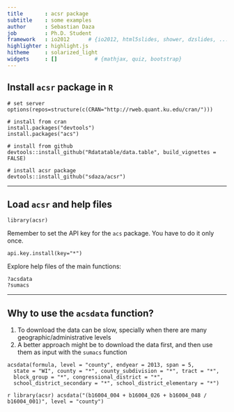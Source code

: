 ```yaml
---
title       : acsr package
subtitle    : some examples
author      : Sebastian Daza
job         : Ph.D. Student
framework   : io2012      # {io2012, html5slides, shower, dzslides, ...}
highlighter : highlight.js
hitheme     : solarized_light
widgets     : []            # {mathjax, quiz, bootstrap}
--- 
```


## Install `acsr` package in `R`


```
# set server
options(repos=structure(c(CRAN="http://rweb.quant.ku.edu/cran/")))

# install from cran
install.packages("devtools")
install.packages("acs")

# install from github
devtools::install_github("Rdatatable/data.table", build_vignettes = FALSE)

# install acsr package
devtools::install_github("sdaza/acsr")
```

---

## Load `acsr` and help files

```
library(acsr)
```

Remember to set the API key for the `acs` package.
You have to do it only once.

```
api.key.install(key="*")
```

Explore help files of the main functions: 
```
?acsdata
?sumacs
```

----

## Why to use the `acsdata` function?

1. To download the data can be slow, specially when there are many geographic/administrative levels
2. A better approach might be to download the data first, and then use them as input with the `sumacs` function 

```
acsdata(formula, level = "county", endyear = 2013, span = 5,
  state = "WI", county = "*", county_subdivision = "*", tract = "*",
  block_group = "*", congressional_district = "*",
  school_district_secondary = "*", school_district_elementary = "*")
```

```r
library(acsr)
acsdata("(b16004_004 + b16004_026 + b16004_048 / b16004_001)", level = "county") ```
